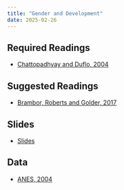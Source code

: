 ```yaml
---
title: "Gender and Development"
date: 2025-02-26
---
```

  
## Required Readings
  
- [Chattopadhyay and Duflo, 2004](/files/Chattopadhyay-WomenPolicyMakers-2004.pdf)

## Suggested Readings

- [Brambor, Roberts and Golder, 2017](/files/understanding-interaction-models-improving-empirical-analyses.pdf)

## Slides

- [Slides](/slides/c5-gender.html)


## Data

- [ANES, 2004](/slides/code/nes2004r.RData)
